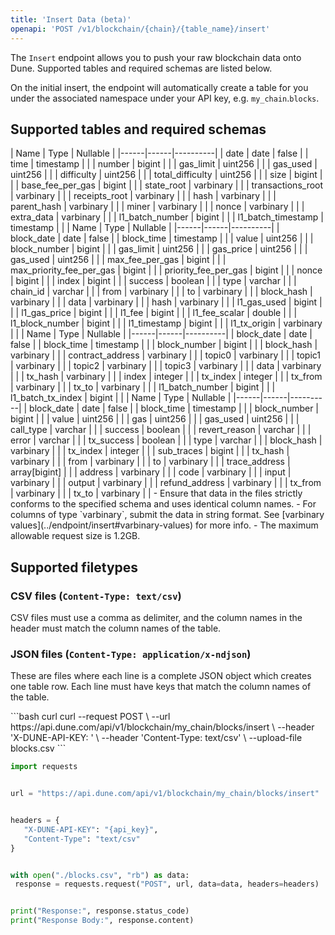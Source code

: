 ```yaml
---
title: 'Insert Data (beta)'
openapi: 'POST /v1/blockchain/{chain}/{table_name}/insert'
---
```


The `Insert` endpoint allows you to push your raw blockchain data onto Dune. Supported tables and required schemas are listed below. 

On the initial insert, the endpoint will automatically create a table for you under the associated namespace under your API key, e.g. `my_chain`.`blocks`.

## Supported tables and required schemas 

<AccordionGroup>
  <Accordion title="blocks">
    | Name | Type | Nullable |
    |------|------|----------|
    | date | date | false |
    | time | timestamp | |
    | number | bigint | |
    | gas_limit | uint256 | |
    | gas_used | uint256 | |
    | difficulty | uint256 | |
    | total_difficulty | uint256 | |
    | size | bigint | |
    | base_fee_per_gas | bigint | |
    | state_root | varbinary | |
    | transactions_root | varbinary | |
    | receipts_root | varbinary | |
    | hash | varbinary | |
    | parent_hash | varbinary | |
    | miner | varbinary | |
    | nonce | varbinary | |
    | extra_data | varbinary | |
    | l1_batch_number | bigint | |
    | l1_batch_timestamp | timestamp | |
  </Accordion>
  <Accordion title="transactions">
    | Name | Type | Nullable |
    |------|------|----------|
    | block_date | date | false |
    | block_time | timestamp | |
    | value | uint256 | |
    | block_number | bigint | |
    | gas_limit | uint256 | |
    | gas_price | uint256 | |
    | gas_used | uint256 | |
    | max_fee_per_gas | bigint | |
    | max_priority_fee_per_gas | bigint | |
    | priority_fee_per_gas | bigint | |
    | nonce | bigint | |
    | index | bigint | |
    | success | boolean | |
    | type | varchar | |
    | chain_id | varchar | |
    | from | varbinary | |
    | to | varbinary | |
    | block_hash | varbinary | |
    | data | varbinary | |
    | hash | varbinary | |
    | l1_gas_used | bigint | |
    | l1_gas_price | bigint | |
    | l1_fee | bigint | |
    | l1_fee_scalar | double | |
    | l1_block_number | bigint | |
    | l1_timestamp | bigint | |
    | l1_tx_origin | varbinary | |
  </Accordion>
  <Accordion title="logs">
    | Name | Type | Nullable |
    |------|------|----------|
    | block_date | date | false |
    | block_time | timestamp | |
    | block_number | bigint | |
    | block_hash | varbinary | |
    | contract_address | varbinary | |
    | topic0 | varbinary | |
    | topic1 | varbinary | |
    | topic2 | varbinary | |
    | topic3 | varbinary | |
    | data | varbinary | |
    | tx_hash | varbinary | |
    | index | integer | |
    | tx_index | integer | |
    | tx_from | varbinary | |
    | tx_to | varbinary | |
    | l1_batch_number | bigint | |
    | l1_batch_tx_index | bigint | |
  </Accordion>
  <Accordion title="traces">
    | Name | Type | Nullable |
    |------|------|----------|
    | block_date | date | false |
    | block_time | timestamp | |
    | block_number | bigint | |
    | value | uint256 | |
    | gas | uint256 | |
    | gas_used | uint256 | |
    | call_type | varchar | |
    | success | boolean | |
    | revert_reason | varchar | |
    | error | varchar | |
    | tx_success | boolean | |
    | type | varchar | |
    | block_hash | varbinary | |
    | tx_index | integer | |
    | sub_traces | bigint | |
    | tx_hash | varbinary | |
    | from | varbinary | |
    | to | varbinary | |
    | trace_address | array[bigint] | |
    | address | varbinary | |
    | code | varbinary | |
    | input | varbinary | |
    | output | varbinary | |
    | refund_address | varbinary | |
    | tx_from | varbinary | |
    | tx_to | varbinary | |
  </Accordion>
</AccordionGroup>

<Note>
- Ensure that data in the files strictly conforms to the specified schema and uses identical column names.
- For columns of type `varbinary`, submit the data in string format. See [varbinary values](../endpoint/insert#varbinary-values) for more info.
- The maximum allowable request size is 1.2GB.
</Note>

## Supported filetypes
### CSV files (`Content-Type: text/csv`)
CSV files must use a comma as delimiter, and the column names in the header must match the column names of the table.

### JSON files (`Content-Type: application/x-ndjson`)
These are files where each line is a complete JSON object which creates one table row.
Each line must have keys that match the column names of the table.


<RequestExample>
```bash curl
curl --request POST \
  --url https://api.dune.com/api/v1/blockchain/my_chain/blocks/insert \
  --header 'X-DUNE-API-KEY: <x-dune-api-key>' \
  --header 'Content-Type: text/csv' \
  --upload-file blocks.csv
```


```python Python
import requests


url = "https://api.dune.com/api/v1/blockchain/my_chain/blocks/insert"


headers = {
   "X-DUNE-API-KEY": "{api_key}", 
   "Content-Type": "text/csv"
}


with open("./blocks.csv", "rb") as data:
 response = requests.request("POST", url, data=data, headers=headers)


print("Response:", response.status_code)
print("Response Body:", response.content)
```

</RequestExample>
